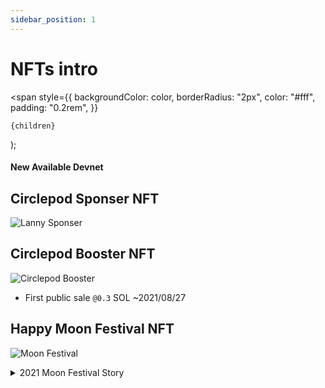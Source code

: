 ```yaml
---
sidebar_position: 1
---
```


# NFTs intro

  <span
    style={{
      backgroundColor: color,
      borderRadius: "2px",
      color: "#fff",
      padding: "0.2rem",
    }}
  >
    {children}
  </span>
);

#### New Available <Highlight color="#25c2a0">Devnet</Highlight>

## Circlepod Sponser NFT

![Lanny Sponser](/img/nfts/sponsor_lanny.png)

## Circlepod Booster NFT

![Circlepod Booster](/img/nfts/booster.png)

- First public sale `@0.3` SOL ~2021/08/27

## Happy Moon Festival NFT

![Moon Festival](/img/nfts/moon2021.png)

<details>
  <summary>2021 Moon Festival Story</summary>
  <div>
    <summary>
        The sunset gradually set, the moon outside gradually climbed, the cool wind blew gently, blowing away the heat in the house, and the smell of autumn came quietly. Lanny, Teddy and Massee are discussing what they are doing in the Orange Holiday Hotel.

Lanny: "Wow! T look! The moon is so round!" Lanny patted Teddy's shoulder with excitement with one hand, and with the other hand, he was restlessly trying to point at the unpointable target.

Teddy: "Hehe! That's right!" Teddy raised Lanny's hand up naughty, and Lanny hurriedly hid his hand behind his back.

Massee said, "Today is the Mid-Autumn Festival!" Massee said happily. M slowly took out a box of moon cakes from the refrigerator and said enthusiastically: "I have prepared a lot of moon cakes for everyone!".

Lanny: "That's great! I like mooncakes so much! Especially the one with egg yolk!" Lanny looked in Massee's direction with excitement.

Teddy: "It's your favorite!" Teddy stared at the mooncake on Massee's hand without hiding his eyes. Lanny drooled, showing a headache.

Lanny took a sip of water, "Yeah! Otherwise, how could I have my own gourmet Instagram!".

Lanny and Teddy talked about each other, Massee carefully arranged the mooncakes, and Lanny took out the phone to take a picture, and skillfully uploaded the picture layout to the channel run by him.

Lanny: "Come, come, come~" The trio who had already had a tacit understanding each took a piece of mooncake and faced the lens of Lanny to take pictures. three! two! one! Click!

Lanny: "Look if it works~"

Teddy and Massee both said in unison: "Yes!"

"Login Leng!", you have been marked as a limited-time activity.

Teddy: "It's too fast!"

Massee: "Okay, well, come and taste it!".

This is the first Mid-Autumn Festival to come to Orange Holiday Hotel. Although he has just arrived in an unfamiliar environment, but with a partner around him, Lanny always feels very at ease in his heart. What interesting things will happen in the days to come?
</summary>
  </div>
</details>
